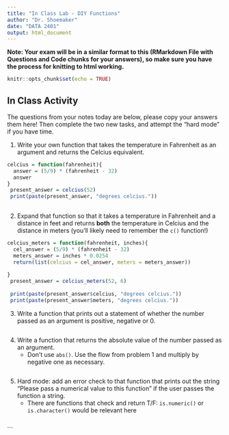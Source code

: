 ```yaml
---
title: "In Class Lab - DIY Functions"
author: "Dr. Shoemaker"
date: "DATA 2401"
output: html_document
---
```

**Note: Your exam will be in a similar format to this (RMarkdown File with Questions and Code chunks for your answers), so make sure you have the process for knitting to html working.** 

```r
knitr::opts_chunk$set(echo = TRUE)
```

## In Class Activity 
The questions from your notes today are below, please copy your answers them here! Then complete the two new tasks, and attempt the "hard mode" if you have time. 

1. Write your own function that takes the temperature in Fahrenheit as an argument and returns the Celcius equivalent. 

```R
celcius = function(fahrenheit){
  answer = (5/9) * (fahrenheit - 32)
  answer 
}
 present_answer = celcius(52)
 print(paste(present_answer, "degrees celcius."))
 

```

2. Expand that function so that it takes a temperature in Fahrenheit and a distance in feet and returns **both** the temperature in Celcius and the distance in meters (you'll likely need to remember the `c()` function!)


```r

celcius_meters = function(fahrenheit, inches){
  cel_answer = (5/9) * (fahrenheit - 32)
  meters_answer = inches * 0.0254
  return(list(celcius = cel_answer, meters = meters_answer))
  
}
 present_answer = celcius_meters(52, 6)
 
 print(paste(present_answer$celcius, "degrees celcius."))
 print(paste(present_answer$meters, "degrees celcius."))


```


3. Write a function that prints out a statement of whether the number passed as an argument is positive, negative or 0. 

```R


```

4. Write a function that returns the absolute value of the number passed as an argument.
   + Don't use `abs()`. Use the flow from problem 1 and multiply by negative one as necessary. 
   
```r


```

5. Hard mode: add an error check to that function that prints out the string "Please pass a numerical value to this function" if the user passes the function a string. 
   + There are functions that check and return T/F: `is.numeric()` or `is.character()` would be relevant here
   
```r



```
   
   






```

